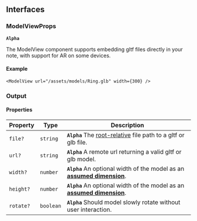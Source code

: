 ## Interfaces

### ModelViewProps

**`Alpha`**

The ModelView component supports embedding gltf files directly in your note, with support for AR on some devices.

#### Example

```tsx
<ModelView url="/assets/models/Ring.glb" width={300} />
```

### Output

<ModelView url="/assets/models/Ring.glb" width={300} />

#### Properties

| Property  | Type      | Description                                                                                                      |
| --------- | --------- | ---------------------------------------------------------------------------------------------------------------- |
| `file?`   | `string`  | **`Alpha`** The [root-relative](/docs/terminology?id=rootRelativePath) file path to a gltf or glb file.          |
| `url?`    | `string`  | **`Alpha`** A remote url returning a valid gltf or glb model.                                                    |
| `width?`  | `number`  | **`Alpha`** An optional width of the model as an [**assumed dimension**](/docs/terminology?id=assumedDimension). |
| `height?` | `number`  | **`Alpha`** An optional width of the model as an [**assumed dimension**](/docs/terminology?id=assumedDimension). |
| `rotate?` | `boolean` | **`Alpha`** Should model slowly rotate without user interaction.                                                 |
